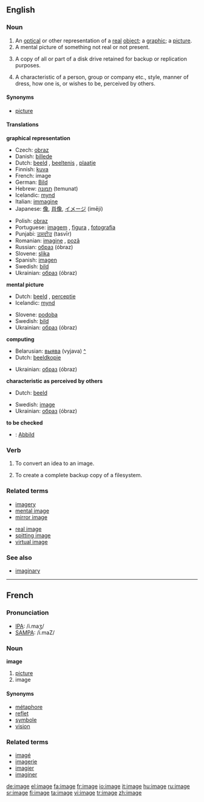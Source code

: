 {{wikipedia}}
==English==

===Noun===
{{en-noun}}

# An [[optical]] or other representation of a [[real]] [[object]]; a [[graphic]]; a [[picture]].
# A mental picture of something not real or not present.
# {{computing}} A copy of all or part of a disk drive retained for backup or replication purposes.
# A characteristic of a person, group or company etc., style, manner of dress, how one is, or wishes to be, perceived by others.

====Synonyms====
* [[picture]]

====Translations====
'''graphical representation'''
{{top}}
*Czech: [[obraz]] {{m}}
*Danish: [[billede]]
*Dutch: [[beeld]] {{f}}, [[beeltenis]] {{f}}, [[plaatje]] {{n}}
*Finnish: [[kuva]]
*French: image {{f}}
*German: [[Bild]] {{n}}
*Hebrew: [[תמונה]] (temunat) {{f}}
*Icelandic: [[mynd]] {{f}}
*Italian: [[immagine]] {{f}}
*Japanese: [[像]], [[肖像]], [[イメージ]] (imēji)
{{mid}}
*Polish: [[obraz]] {{m}}
*Portuguese: [[imagem]] {{f}}, [[figura]] {{f}}, [[fotografia]] {{f}}
*Punjabi: [[ਤਸਵੀਰ]] (tasvīr)
*Romanian: [[imagine]] {{f}}, [[poză]] {{f}}
*Russian: [[образ]] (óbraz) {{m}}
*Slovene: [[slika]] {{f}}
*Spanish: [[imagen]] {{f}}
*Swedish: [[bild]] {{c}}
*Ukrainian: [[образ]] (óbraz) {{m}}
{{bottom}}

'''mental picture'''
{{top}}
*Dutch: [[beeld]] {{n}}, [[perceptie]] {{f}}
*Icelandic: [[mynd]] {{f}}
{{mid}}
*Slovene: [[podoba]] {{f}}
*Swedish: [[bild]] {{c}}
*Ukrainian: [[образ]] (óbraz) {{m}}
{{bottom}}

'''computing'''
{{top}}
*Belarusian: [[выява]] (vyjava) {{f}} [[:be:выява|^]]
*Dutch: [[beeldkopie]] {{f}}
{{mid}}
*Ukrainian: [[образ]] (óbraz) {{m}}
{{bottom}}

'''characteristic as perceived by others'''
{{top}}
*Dutch: [[beeld]] {{n}}
{{mid}}
*Swedish: [[image]] {{c}}
*Ukrainian: [[образ]] (óbraz) {{m}}
{{bottom}}

'''to be checked'''
*{{ttbc|German}}: [[Abbild]] {{n}}

===Verb===
{{en-verb|imag|ing}}

# {{cattag|computing}} To convert an idea to an image.
# {{cattag|computing}} To create a complete backup copy of a filesystem.

===Related terms===
{{top}}
*[[imagery]]
*[[mental image]]
*[[mirror image]]
{{mid}}
*[[real image]]
*[[spitting image]]
*[[virtual image]]
{{bottom}}

===See also===
*[[imaginary]]

----

==French==

===Pronunciation===
*[[w:IPA|IPA]]: /i.maʒ/
*[[w:SAMPA|SAMPA]]: /i.maZ/

===Noun===
'''image''' {{f}}

# [[picture]]
# image

====Synonyms====
*[[métaphore]]
*[[reflet]]
*[[symbole]]
*[[vision]]

===Related terms===
*[[imagé]]
*[[imagerie]]
*[[imagier]]
*[[imaginer]]

[[de:image]]
[[el:image]]
[[fa:image]]
[[fr:image]]
[[io:image]]
[[it:image]]
[[hu:image]]
[[ru:image]]
[[sr:image]]
[[fi:image]]
[[ta:image]]
[[vi:image]]
[[tr:image]]
[[zh:image]]